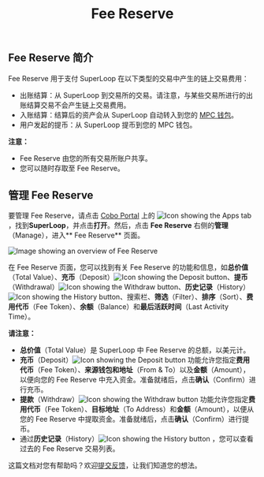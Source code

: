 ﻿---
title: "Fee Reserve"
sidebarTitle: "Fee Reserve"
---

## Fee Reserve 简介

Fee Reserve 用于支付 SuperLoop 在以下类型的交易中产生的链上交易费用：

- 出账结算：从 SuperLoop 到交易所的交易。请注意，与某些交易所进行的出账结算交易不会产生链上交易费用。
- 入账结算：结算后的资产会从 SuperLoop 自动转入到您的 [MPC 钱包](/cn/portal/mpc-wallets/introduction)。
- 用户发起的提币：从 SuperLoop 提币到您的 MPC 钱包。

**注意：**
- Fee Reserve 由您的所有交易所账户共享。
- 您可以随时存取至 Fee Reserve。

## 管理 Fee Reserve

要管理 Fee Reserve，请点击 [Cobo Portal](https://portal.cobo.com/login) 上的 <img src="/en/images/common/icon_apps.svg" className="icon" alt="Icon showing the Apps tab"/>，找到**SuperLoop**，并点击**打开**。然后，点击 **Fee Reserve** 右侧的**管理**（Manage），进入** Fee Reserve** 页面。

<img src="/cn/images/portal-apps/superloop/fee-reserve.svg" className="screenshot_full_screen" alt="Image showing an overview of Fee Reserve" />

在 Fee Reserve 页面，您可以找到有关 Fee Reserve 的功能和信息，如**总价值**（Total Value）、**充币**（Deposit）<img src="/en/images/common/icon_deposit.svg" className="icon" alt="Icon showing the Deposit button"/>、**提币**（Withdrawal）<img src="/en/images/common/icon_withdraw.svg" className="icon" alt="Icon showing the Withdraw button"/>、**历史记录**（History）<img src="/en/images/common/icon_view_transactions.svg" className="icon" alt="Icon showing the History button"/>、搜索栏、**筛选**（Filter）、**排序**（Sort）、**费用代币**（Fee Token）、**余额**（Balance）和**最后活跃时间**（Last Activity Time）。

**请注意：**
- **总价值**（Total Value）是 SuperLoop 中 Fee Reserve 的总额，以美元计。
- **充币**（Deposit）<img src="/en/images/common/icon_deposit.svg" className="icon" alt="Icon showing the Deposit button"/> 功能允许您指定**费用代币**（Fee Token）、**来源钱包和地址**（From & To）以及**金额**（Amount），以便向您的 Fee Reserve 中充入资金。准备就绪后，点击**确认**（Confirm）进行充币。
- **提款**（Withdraw）<img src="/en/images/common/icon_withdraw.svg" className="icon" alt="Icon showing the Withdraw button"/> 功能允许您指定**费用代币**（Fee Token）、**目标地址**（To Address）和**金额**（Amount），以便从您的 Fee Reserve 中提取资金。准备就绪后，点击**确认**（Confirm）进行提币。
- 通过**历史记录**（History）<img src="/en/images/common/icon_view_transactions.svg" className="icon" alt="Icon showing the History button"/> ，您可以查看过去的 Fee Reserve 交易列表。


<Tip>这篇文档对您有帮助吗？欢迎[提交反馈](https://forms.zohopublic.com/cobo/form/DocumentFeedbackForm/formperma/QvLOhxJv1_JMsJ-1dleZ8Itb_7rzN-LtgvsDdxosoVI?referrername=manuals)，让我们知道您的想法。</Tip>